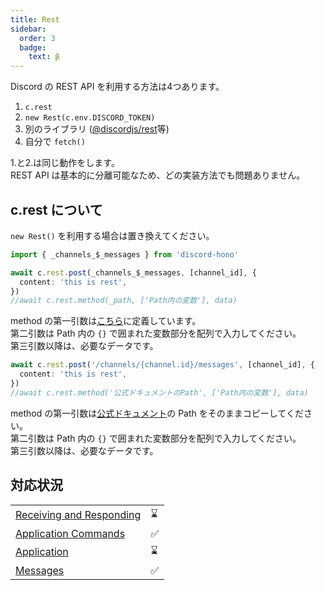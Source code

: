 ```yaml
---
title: Rest
sidebar:
  order: 3
  badge:
    text: β
---
```



Discord の REST API を利用する方法は4つあります。

1. `c.rest`
2. `new Rest(c.env.DISCORD_TOKEN)`
3. 別のライブラリ ([@discordjs/rest](https://discord.js.org/docs/packages/rest/main)等)
4. 自分で `fetch()`

1.と2.は同じ動作をします。  
REST API は基本的に分離可能なため、どの実装方法でも問題ありません。

## c.rest について

`new Rest()` を利用する場合は置き換えてください。

<Tabs>
<TabItem label="変数">

```ts
import { _channels_$_messages } from 'discord-hono'

await c.rest.post(_channels_$_messages, [channel_id], {
  content: 'this is rest',
})
//await c.rest.method(_path, ['Path内の変数'], data)
```

method の第一引数は[こちら](https://github.com/luisfun/discord-hono/blob/main/src/rest/rest-path.ts)に定義しています。  
第二引数は Path 内の `{}` で囲まれた変数部分を配列で入力してください。  
第三引数以降は、必要なデータです。

</TabItem>
<TabItem label="ドキュメントPath">

```ts
await c.rest.post('/channels/{channel.id}/messages', [channel_id], {
  content: 'this is rest',
})
//await c.rest.method('公式ドキュメントのPath', ['Path内の変数'], data)
```

method の第一引数は[公式ドキュメント](https://discord.com/developers/docs/resources/message#create-message)の Path をそのままコピーしてください。  
第二引数は Path 内の `{}` で囲まれた変数部分を配列で入力してください。  
第三引数以降は、必要なデータです。

</TabItem>
</Tabs>

## 対応状況

|                                                                                                       |     |
| ----------------------------------------------------------------------------------------------------- | --- |
| [Receiving and Responding](https://discord.com/developers/docs/interactions/receiving-and-responding) | ⌛  |
| [Application Commands](https://discord.com/developers/docs/interactions/application-commands)         | ✅  |
| [Application](https://discord.com/developers/docs/resources/application)                              | ⌛  |
| [Messages](https://discord.com/developers/docs/resources/message)                                     | ✅  |
